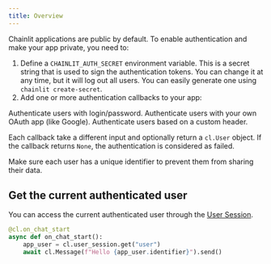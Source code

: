 ```yaml
---
title: Overview
---
```


Chainlit applications are public by default.
To enable authentication and make your app private, you need to:

1. Define a `CHAINLIT_AUTH_SECRET` environment variable. This is a secret string that is used to sign the authentication tokens. You can change it at any time, but it will log out all users. You can easily generate one using `chainlit create-secret`.
2. Add one or more authentication callbacks to your app:

<CardGroup cols={2}>
  <Card
    title="Password Auth"
    icon="shield"
    color="#ea5a0c"
    href="/authentication/password"
  >
    Authenticate users with login/password.
  </Card>
  <Card
    title="OAuth"
    icon="google"
    color="#0285c7"
    href="/authentication/oauth"
  >
    Authenticate users with your own OAuth app (like Google).
  </Card>
  <Card
    title="Header"
    icon="code"
    color="#16a34a"
    href="/authentication/header"
  >
    Authenticate users based on a custom header.
  </Card>
</CardGroup>

Each callback take a different input and optionally return a `cl.User` object. If the callback returns `None`, the authentication is considered as failed.

<Warning>
  Make sure each user has a unique identifier to prevent them from sharing their
  data.
</Warning>

## Get the current authenticated user

You can access the current authenticated user through the [User Session](/concepts/user-session).

```py
@cl.on_chat_start
async def on_chat_start():
    app_user = cl.user_session.get("user")
    await cl.Message(f"Hello {app_user.identifier}").send()
```
